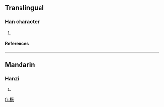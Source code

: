 ==Translingual==
===Han character===
{{Han char|rn=75|rad=木|as=13|sn=17|four=|canj=木廿心心 (DTPP)}}
# {{defn|Han|sort=木13}}
====References====
{{Han ref|kx=0558.020|dkj=15694|dj=0947.050|hdz=21299.070|uh=6AA7|ud=27303}}

----
==Mandarin==
===Hanzi===
{{cmn-hanzi|pin=[[sōng]] ([[song1]])|wg=sung<sup>1</sup>}}
# {{defn|Mandarin}}

[[fr:檧]]